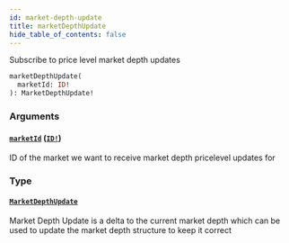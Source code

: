 ```yaml
---
id: market-depth-update
title: marketDepthUpdate
hide_table_of_contents: false
---
```



Subscribe to price level market depth updates

```graphql
marketDepthUpdate(
  marketId: ID!
): MarketDepthUpdate!
```


### Arguments

#### [`marketId`](#) ([`ID!`](/docs/testnet/graphql/scalars/id))

ID of the market we want to receive market depth pricelevel updates for


### Type

#### [`MarketDepthUpdate`](/docs/testnet/graphql/objects/market-depth-update)

Market Depth Update is a delta to the current market depth which can be used to update the
market depth structure to keep it correct




